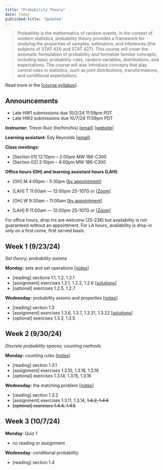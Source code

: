 ```yaml
---
title: "Probability Theory"
date: today
published-title: 'Updated'
---
```


> Probability is the mathematics of random events. In the context of modern statistics, probability theory provides a framework for studying the properties of samples, estimators, and inferences (the subjects of STAT 426 and STAT 427). This course will cover the axiomatic formulation of probability and formalize familiar concepts, including basic probability rules, random variables, distributions, and expectations. The course will also introduce concepts that play central roles in statistics, such as joint distributions, transformations, and conditional expectations.

Read more in the \[[course syllabus](syllabus.qmd)\].

::: callout-note
## Announcements

-   Late HW1 submissions due 10/2/24 11:59pm PDT
-   Late HW2 submissions due 10/7/24 11:59pm PDT
:::

**Instructor:** Trevor Ruiz (he/him/his) \[[email](mailto:truiz01@calpoly.edu)\] \[[website](https://tdruiz.com)\]

**Learning assistant:** Edy Reynolds \[[email](mailto:ereyno11@calpoly.edu)\]

**Class meetings:**

-   \[Section 01\] 12:10pm -- 2:00pm MW 186-C300
-   \[Section 02\] 2:10pm -- 4:00pm MW 186-C300

**Office hours (OH) and learning assistant hours (LAH)**:

-   \[OH\] M 4:00pm -- 5:30pm \[[by appointment](https://calendly.com/tdruiz/office-hour)\]

-   \[LAH\] T 11:00am — 12:00pm 25-107G or \[[Zoom](https://calpoly.zoom.us/meeting/tZEqdOmurTotEtGX4FobA8L6G35OPN1365v_/ics?icsToken=98tyKuGtqTgqHNeUtxGCRpwMB4jCc-7ztn5aj7d6pEvDDCJyOi-gEbEXHYJRQYuG&meetingMasterEventId=ntLzXygXQRCCVBmRoXir1g)\]

-   \[OH\] W 9:30am -- 11:00am \[[by appointment](https://calendly.com/tdruiz/office-hour)\]

-   \[LAH\] R 11:00am — 12:00pm 25-107G or \[[Zoom](https://calpoly.zoom.us/meeting/tZEqdOmurTotEtGX4FobA8L6G35OPN1365v_/ics?icsToken=98tyKuGtqTgqHNeUtxGCRpwMB4jCc-7ztn5aj7d6pEvDDCJyOi-gEbEXHYJRQYuG&meetingMasterEventId=ntLzXygXQRCCVBmRoXir1g)\]

For office hours, drop ins are welcome (25-236) but availability is not guaranteed without an appointment. For LA hours, availability is drop-in only on a first come, first served basis.

## Week 1 (9/23/24)

*Set theory; probability axioms*

**Monday:** sets and set operations \[[notes](https://drive.google.com/file/d/1BV2lw1i99VfqqXDc2fmhT0eDnRD5400r/view?usp=share_link)\]

-   \[reading\] sections 1.1, 1.2, 1.2.1
-   \[assignment\] exercises 1.2.1, 1.2.2, 1.2.6 \[[solutions](https://drive.google.com/file/d/1-ZPl6lesXsMRxsEY3ZTxfzRCzZ37o_m7/view?usp=sharing)\]
-   \[optional\] exercises 1.2.5, 1.2.7

**Wednesday:** probability axioms and properties \[[notes](https://drive.google.com/file/d/1X8Te5ySowwIvOEcU_tUgJLIht3z0Aa0I/view?usp=sharing)\]

-   \[reading\] section 1.3
-   \[assignment\] exercises 1.3.6, 1.3.7, 1.3.21, 1.3.22 \[[solutions](https://drive.google.com/file/d/1O2E5hTYmW5gNhJHHqBR78RyCVV7VZkfV/view?usp=sharing)\]
-   \[optional\] exercises 1.3.3, 1.3.5

## Week 2 (9/30/24)

*Discrete probability spaces; counting methods*

**Monday:** counting rules \[[notes](https://drive.google.com/file/d/1kIzbfexKgpRP_uyct13dUr6Xg6xcBRw8/view?usp=sharing)\]

-   \[reading\] section 1.3.1
-   \[assignment\] exercises 1.3.10, 1.3.18, 1.3.19
<!-- \[[solutions](https://drive.google.com/file/d/1RDGGBZFWhKIaix7upKgqljPlxSWKeMkl/view?usp=sharing)\] -->
-   \[optional\] exercises 1.3.14, 1.3.15, 1.3.16

**Wednesday:** the matching problem \[[notes](https://drive.google.com/file/d/1VUalbMiHu-fq1rjcNAwEJvayiGnbVd1l/view?usp=sharing)\]

-   \[reading\] section 1.3.2
-   \[assignment\] exercises 1.3.11, 1.3.14, ~~1.4.2, 1.4.6~~
-   ~~\[optional\] exercises 1.4.4, 1.4.5~~

## Week 3 (10/7/24)

**Monday**: Quiz 1

-   no reading or assignment

**Wednesday**: conditional probability

-   \[reading\] section 1.4
